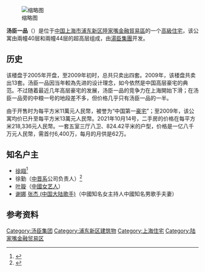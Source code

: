 {{Refimprove|time=2021-11-11T21:52:16+00:00}}
[[File:Tomson_Riviera_community.jpg|缩略图]]

'''汤臣一品'''（{{lang-en|Tomson Riviera}}）是位于[[中华人民共和国|中国]][[上海市|上海市]][[浦东新区|浦东新区]][[陸家嘴金融貿易區|陸家嘴金融貿易區]]的一个[[高級住宅|高級住宅]]，该公寓由兩幢40层和兩幢44层的超高层组成，由[[湯臣集團|湯臣集團]]开发。

==历史==
该楼盘于2005年开盘，至2009年初时，总共只卖出四套。2009年，该楼盘共卖出13套。汤臣一品因当年較為先进的设计理念，如今依然是中国高层豪宅的典范。不过随着最近几年高层豪宅的发展，汤臣一品的竞争力在上海開始下滑；在汤臣一品旁的中粮一号的地段差不多，但价格几乎只有汤臣一品的一半。

由于开售时为每平方米11萬元人民幣，被誉为“中国第一[[豪宅|豪宅]]”；至2009年，该公寓均价已升至每平方米13萬元人民幣。2021年10月14号，二手房的价格在每平方米218,336元人民幣。一套五室三厅八卫、824.42平米的户型，价格是一亿八千万元人民幣，需首付6,400万，每月的月供是62万。

==知名户主==
*[[徐翔_(私募)|徐翔]]<ref>{{cite web|url=http://finance.sina.com.cn/360desktop/stock/zldx/20120702/111512454145.shtml|title=股神徐翔安家汤臣一品：操盘金种子酒成经典|agency=新浪财经|date=2012年7月2日|access-date=2015年11月14日|archive-date=2021年3月24日|archive-url=https://web.archive.org/web/20210324161432/http://finance.sina.com.cn/360desktop/stock/zldx/20120702/111512454145.shtml|dead-url=no}}</ref>
*徐勤（[[中晋_(公司)|中晋系]]公司负责人）<ref>{{cite web|url=http://finance.sina.com.cn/china/gncj/2016-05-15/doc-ifxsenvn7188702.shtml|title=中晋系老板股市赚100万起家 被抓后尚欠52.6亿未支付|agency=新浪财经|date=2016年5月15日|access-date=2016-05-16|archive-date=2020-05-22|archive-url=https://web.archive.org/web/20200522212047/http://finance.sina.com.cn/china/gncj/2016-05-15/doc-ifxsenvn7188702.shtml|dead-url=no}}</ref>
*[[叶璇|叶璇]]（[[中國女艺人|中國女艺人]]）
*[[谢娜|谢娜]] [[张杰_(中国大陆歌手)|张杰 (中国大陆歌手)]]（中國知名女主持人中國知名男歌手夫妻）

== 参考资料 ==
{{reflist}}

[[Category:汤臣集团|Category:汤臣集团]]
[[Category:浦东新区建筑物|Category:浦东新区建筑物]]
[[Category:上海住宅|Category:上海住宅]]
[[Category:陆家嘴金融贸易区|Category:陆家嘴金融贸易区]]
